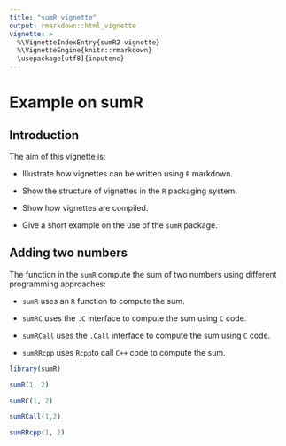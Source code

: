 ```yaml
---
title: "sumR vignette"
output: rmarkdown::html_vignette
vignette: >
  %\VignetteIndexEntry{sumR2 vignette}
  %\VignetteEngine{knitr::rmarkdown}
  \usepackage[utf8]{inputenc}
---
```


# Example on sumR

## Introduction

The aim of this vignette is:

* Illustrate how vignettes can be written using `R` markdown.

* Show the structure of vignettes in the `R` packaging system.

* Show how vignettes are compiled.

* Give a short example on the use of the `sumR` package.


## Adding two numbers

The function in the `sumR` compute the sum of two numbers using different
programming approaches:

* `sumR` uses an `R` function to compute the sum.

* `sumRC` uses the `.C` interface to compute the sum using `C` code.

* `sumRCall` uses the `.Call` interface to compute the sum using `C` code.

* `sumRRcpp` uses `Rcpp`to call `C++` code to compute the sum. 


```r
library(sumR)

sumR(1, 2)

sumRC(1, 2)

sumRCall(1,2)

sumRRcpp(1, 2)
```
